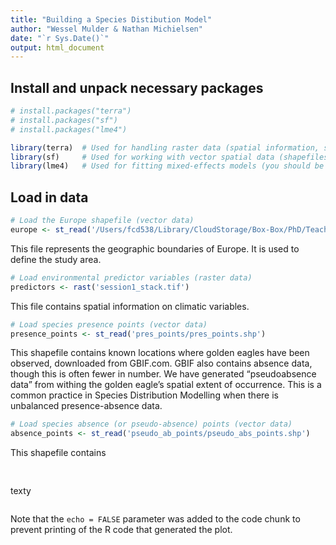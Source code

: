 ```yaml
---
title: "Building a Species Distibution Model"
author: "Wessel Mulder & Nathan Michielsen"
date: "`r Sys.Date()`"
output: html_document
---
```

## Install and unpack necessary packages

```r
# install.packages("terra")
# install.packages("sf")
# install.packages("lme4")

library(terra)  # Used for handling raster data (spatial information, such as environmental data)
library(sf)     # Used for working with vector spatial data (shapefiles, points, polygons)
library(lme4)   # Used for fitting mixed-effects models (you should be familiar with this one! not always needed for GLMs)
```

## Load in data

```r
# Load the Europe shapefile (vector data)
europe <- st_read('/Users/fcd538/Library/CloudStorage/Box-Box/PhD/Teaching/Europe/Europe_merged.shp')
```
This file represents the geographic boundaries of Europe. It is used to define the study area.

```r
# Load environmental predictor variables (raster data)
predictors <- rast('session1_stack.tif')
```
This file contains spatial information on climatic variables.

```r
# Load species presence points (vector data)
presence_points <- st_read('pres_points/pres_points.shp')
```
This shapefile contains known locations where golden eagles have been observed, downloaded from GBIF.com. GBIF also contains absence data, though this is often fewer in number. We have generated "pseudoabsence data" from withing the golden eagle's spatial extent of occurrence. This is a common practice in Species Distribution Modelling when there is unbalanced presence-absence data.

```r
# Load species absence (or pseudo-absence) points (vector data)
absence_points <- st_read('pseudo_ab_points/pseudo_abs_points.shp')
```
This shapefile contains 

```r
```


## 

texty

```r

```

Note that the `echo = FALSE` parameter was added to the code chunk to prevent printing of the R code that generated the plot.
